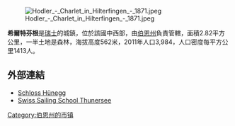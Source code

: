 [[Image:Hodler_-_Charlet_in_Hilterfingen_-_1871.jpeg|right]]

'''希爾特芬根'''是[[瑞士|瑞士]]的城鎮，位於該國中西部，由[[伯恩州|伯恩州]]負責管轄，面積2.82平方公里，一半土地是森林，海拔高度562米，2011年人口3,984，人口密度每平方公里1413人。

==外部連結==
* [http://www.schlosshuenegg.ch Schloss Hünegg] {{Wayback|url=http://www.schlosshuenegg.ch/ |date=20210116153916 }}
* [https://web.archive.org/web/20070731135251/http://www.swiss-sail.ch/englishpage00.htm Swiss Sailing School Thunersee]

{{Switzerland-geo-stub}}
[[Category:伯恩州的市镇|Category:伯恩州的市镇]]